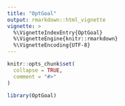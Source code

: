 ```yaml
---
title: "OptGoal"
output: rmarkdown::html_vignette
vignette: >
  %\VignetteIndexEntry{OptGoal}
  %\VignetteEngine{knitr::rmarkdown}
  %\VignetteEncoding{UTF-8}
---
```


```r
knitr::opts_chunk$set(
  collapse = TRUE,
  comment = "#>"
)
```

```r
library(OptGoal)
```
